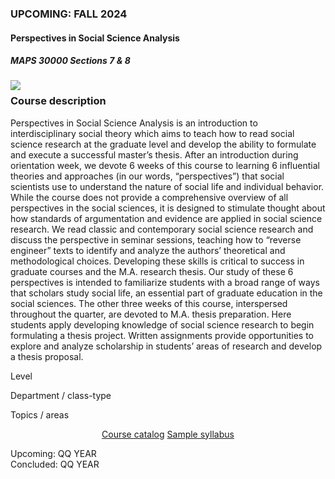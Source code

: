 

::: {.card .class-card .equal-height}
::: card-header
### <i class="bi bi-arrow-right-circle-fill"></i> UPCOMING: FALL 2024 
:::

#### Perspectives in Social Science Analysis {.card-title}
#####  MAPS 30000 Sections 7 & 8 {.card-subtitle}

![](cards/CLASS-banner.svg){.class-banner fig-alt="alt text"}

::: {.card-body style="margin-top: 0px;"}

::: {.content-narrow style="margin-top:-1rem;"}
### Course description {.course-summary}
:::

::: {.card-text .overflow-y-scroll .content-narrow .class-scroller}

Perspectives in Social Science Analysis is an introduction to interdisciplinary social theory which aims to teach how to read social science research at the graduate level and develop the ability to formulate and execute a successful master’s thesis. After an introduction during orientation week, we devote 6 weeks of this course to learning 6 influential theories and approaches (in our words, "perspectives") that social scientists use to understand the nature of social life and individual behavior. While the course does not provide a comprehensive overview of all perspectives in the social sciences, it is designed to stimulate thought about how standards of argumentation and evidence are applied in social science research. We read classic and contemporary social science research and discuss the perspective in seminar sessions, teaching how to “reverse  engineer” texts to identify and analyze the authors’ theoretical and methodological choices. Developing these skills is critical to success in graduate courses and the M.A. research thesis. Our study of these 6 perspectives is intended to familiarize students with a broad range of ways that scholars study social life, an essential part of graduate education in the social sciences. The other three weeks of this course, interspersed throughout the quarter, are devoted to M.A. thesis preparation. Here students apply developing knowledge of social science research to begin formulating a thesis project. Written assignments provide opportunities to explore and analyze scholarship in students' areas of research and develop a thesis proposal. 

:::
:::

::: {.list-group .list-group-flush}

::: list-group-item
Level
:::
::: list-group-item
Department / class-type
:::
::: list-group-item
Topics / areas
:::

:::

::: {.card-body .content-narrow style="text-align: center;"}
[Course catalog](#){.card-link}
[Sample syllabus](files/syllabi/course.pdf){.card-link}

:::
::: {.card-footer .text-muted}
Upcoming: QQ YEAR </br> Concluded: QQ YEAR
:::
:::

